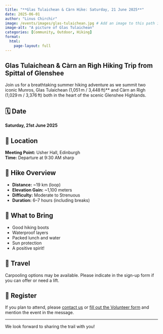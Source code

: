```yaml
---
title: "**Glas Tulaichean & Càrn Hike: Saturday, 21 June 2025**"
date: 2025-06-01
author: "Linus Chirchir"
image: /events/images/glas-tulaichean.jpg # Add an image to this path if available
image-alt: "A picture of Glas Tulaichean"
categories: [Community, Outdoor, Hiking]
format:
  html:
    page-layout: full
---
```


## Glas Tulaichean & Càrn an Rìgh Hiking Trip from Spittal of Glenshee

Join us for a breathtaking summer hiking adventure as we summit two iconic Munros, Glas Tulaichean (1,051 m / 3,448 ft)** and Càrn an Rìgh (1,029 m / 3,376 ft) both in the heart of the scenic Glenshee Highlands.

## 🗓️ Date
**Saturday, 21st June 2025**

## 📍 Location
**Meeting Point:** Usher Hall, Edinburgh  
**Time:** Departure at 9:30 AM sharp

## 🥾 Hike Overview

- **Distance:** ~19 km (loop)
- **Elevation Gain:** ~1,100 meters
- **Difficulty:** Moderate to Strenuous
- **Duration:** 6–7 hours (including breaks)

## 🎒 What to Bring

- Good hiking boots
- Waterproof layers
- Packed lunch and water
- Sun protection
- A positive spirit!

## 🚗 Travel
Carpooling options may be available. Please indicate in the sign-up form if you can offer or need a lift.

## 📝 Register

If you plan to attend, please [contact us](mailto:info@kenyancommunityinscotland.uk) or [fill out the Volunteer form](../volunteer.qmd) and mention the event in the message.

---

We look forward to sharing the trail with you!
